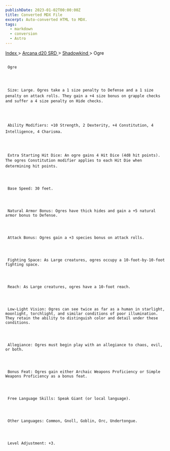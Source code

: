 ```yaml
---
publishDate: 2023-01-02T00:00:00Z
title: Converted MDX File
excerpt: Auto-converted HTML to MDX.
tags:
  - markdown
  - conversion
  - Astro
---
```


[
Index
](-index) >
[
Arcana d20 SRD
](arcana-d20-srd-index) >
[
Shadowkind
](arcana-d20-srd-shadowkind-index) > Ogre

##

     Ogre




     Size: Large. Ogres take a 1 size penalty to Defense and a 1 size penalty on attack rolls. They gain a +4 size bonus on grapple checks and suffer a 4 size penalty on Hide checks.




     Ability Modifiers: +10 Strength, 2 Dexterity, +4 Constitution, 4 Intelligence, 4 Charisma.




     Extra Starting Hit Dice: An ogre gains 4 Hit Dice (4d8 hit points). The ogres Constitution modifier applies to each Hit Die when determining hit points.




     Base Speed: 30 feet.




     Natural Armor Bonus: Ogres have thick hides and gain a +5 natural armor bonus to Defense.




     Attack Bonus: Ogres gain a +3 species bonus on attack rolls.




     Fighting Space: As Large creatures, ogres occupy a 10-foot-by-10-foot fighting space.




     Reach: As Large creatures, ogres have a 10-foot reach.




     Low-Light Vision: Ogres can see twice as far as a human in starlight, moonlight, torchlight, and similar conditions of poor illumination. They retain the ability to distinguish color and detail under these conditions.




     Allegiance: Ogres must begin play with an allegiance to chaos, evil, or both.




     Bonus Feat: Ogres gain either Archaic Weapons Proficiency or Simple Weapons Proficiency as a bonus feat.




     Free Language Skills: Speak Giant (or local language).




     Other Languages: Common, Gnoll, Goblin, Orc, Undertongue.




     Level Adjustment: +3.
